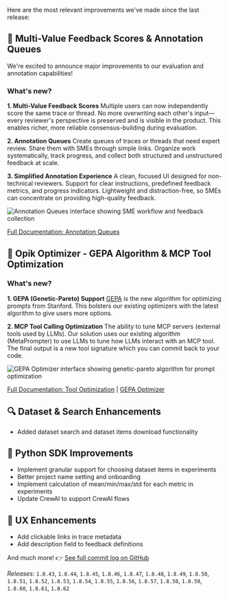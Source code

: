 Here are the most relevant improvements we've made since the last release:

## 📝 Multi-Value Feedback Scores & Annotation Queues
We're excited to announce major improvements to our evaluation and annotation capabilities!

### What's new?

**1. Multi-Value Feedback Scores**
Multiple users can now independently score the same trace or thread. No more overwriting each other's input—every reviewer's perspective is preserved and is visible in the product. This enables richer, more reliable consensus-building during evaluation.

**2. Annotation Queues**
Create queues of traces or threads that need expert review. Share them with SMEs through simple links. Organize work systematically, track progress, and collect both structured and unstructured feedback at scale.

**3. Simplified Annotation Experience**
A clean, focused UI designed for non-technical reviewers. Support for clear instructions, predefined feedback metrics, and progress indicators. Lightweight and distraction-free, so SMEs can concentrate on providing high-quality feedback.

<Frame>
  <img src="/img/changelog/2025-10-03/AnnotationQueues.png" alt="Annotation Queues interface showing SME workflow and feedback collection" />
</Frame>

[Full Documentation: Annotation Queues](/docs/opik/evaluation/annotation_queues)

## 🚀 Opik Optimizer - GEPA Algorithm & MCP Tool Optimization

### What's new?

**1. GEPA (Genetic-Pareto) Support**
[GEPA](https://github.com/gepa-ai/gepa/) is the new algorithm for optimizing prompts from Stanford. This bolsters our existing optimizers with the latest algorithm to give users more options.

**2. MCP Tool Calling Optimization**
The ability to tune MCP servers (external tools used by LLMs). Our solution uses our existing algorithm (MetaPrompter) to use LLMs to tune how LLMs interact with an MCP tool. The final output is a new tool signature which you can commit back to your code.

<Frame>
  <img src="/img/changelog/2025-10-03/GEPAOptimizer.png" alt="GEPA Optimizer interface showing genetic-pareto algorithm for prompt optimization" />
</Frame>

[Full Documentation: Tool Optimization](/docs/opik/agent_optimization/algorithms/tool_optimization) | [GEPA Optimizer](/docs/opik/agent_optimization/algorithms/gepa_optimizer)

## 🔍 Dataset & Search Enhancements
- Added dataset search and dataset items download functionality

## 🐍 Python SDK Improvements
- Implement granular support for choosing dataset items in experiments
- Better project name setting and onboarding
- Implement calculation of mean/min/max/std for each metric in experiments
- Update CrewAI to support CrewAI flows

## 🎨 UX Enhancements
- Add clickable links in trace metadata
- Add description field to feedback definitions


And much more! 👉 [See full commit log on GitHub](https://github.com/comet-ml/opik/compare/1.8.42...1.8.62)

_Releases_: `1.8.43`, `1.8.44`, `1.8.45`, `1.8.46`, `1.8.47`, `1.8.48`, `1.8.49`, `1.8.50`, `1.8.51`, `1.8.52`, `1.8.53`, `1.8.54`, `1.8.55`, `1.8.56`, `1.8.57`, `1.8.58`, `1.8.59`, `1.8.60`, `1.8.61`, `1.8.62`
